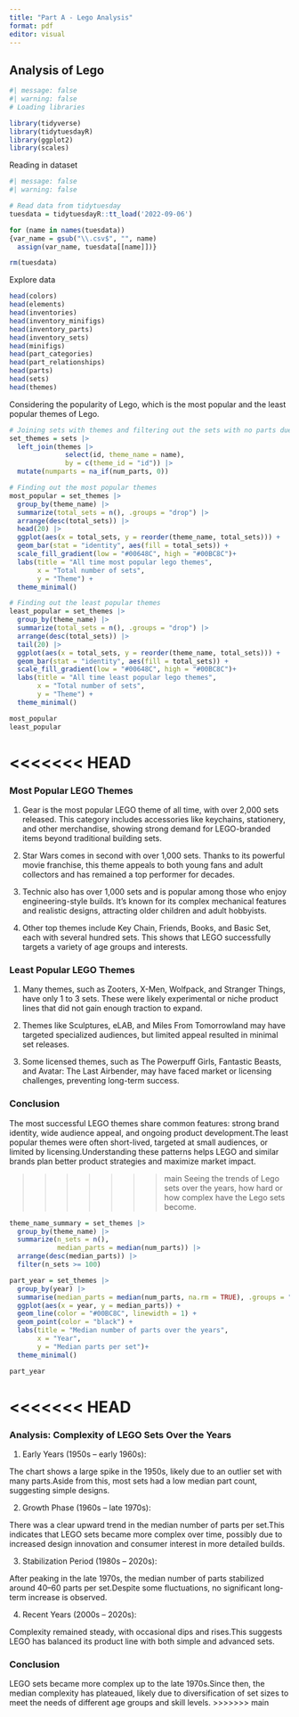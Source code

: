 ```yaml
---
title: "Part A - Lego Analysis"
format: pdf
editor: visual
---
```


## Analysis of Lego

```r
#| message: false
#| warning: false
# Loading libraries

library(tidyverse)
library(tidytuesdayR)
library(ggplot2)
library(scales)
```

Reading in dataset

```r
#| message: false
#| warning: false

# Read data from tidytuesday
tuesdata = tidytuesdayR::tt_load('2022-09-06')

for (name in names(tuesdata)) 
{var_name = gsub("\\.csv$", "", name) 
  assign(var_name, tuesdata[[name]])}

rm(tuesdata)
```

Explore data

```r
head(colors)
head(elements)
head(inventories)
head(inventory_minifigs)
head(inventory_parts)
head(inventory_sets)
head(minifigs)
head(part_categories)
head(part_relationships)
head(parts)
head(sets)
head(themes)
```

Considering the popularity of Lego, which is the most popular and the least popular themes of Lego.

```r
# Joining sets with themes and filtering out the sets with no parts due to error in data collection
set_themes = sets |>
  left_join(themes |>
              select(id, theme_name = name), 
              by = c(theme_id = "id")) |>
  mutate(numparts = na_if(num_parts, 0))

# Finding out the most popular themes
most_popular = set_themes |>
  group_by(theme_name) |>
  summarize(total_sets = n(), .groups = "drop") |>
  arrange(desc(total_sets)) |>
  head(20) |>
  ggplot(aes(x = total_sets, y = reorder(theme_name, total_sets))) +
  geom_bar(stat = "identity", aes(fill = total_sets)) +
  scale_fill_gradient(low = "#00648C", high = "#00BC8C")+
  labs(title = "All time most popular lego themes",
       x = "Total number of sets",
       y = "Theme") +
  theme_minimal()

# Finding out the least popular themes
least_popular = set_themes |>
  group_by(theme_name) |>
  summarize(total_sets = n(), .groups = "drop") |>
  arrange(desc(total_sets)) |>
  tail(20) |>
  ggplot(aes(x = total_sets, y = reorder(theme_name, total_sets))) +
  geom_bar(stat = "identity", aes(fill = total_sets)) +
  scale_fill_gradient(low = "#00648C", high = "#00BC8C")+
  labs(title = "All time least popular lego themes",
       x = "Total number of sets",
       y = "Theme") +
  theme_minimal()

most_popular
least_popular
```

<<<<<<< HEAD
=======
### Most Popular LEGO Themes

1.  Gear is the most popular LEGO theme of all time, with over 2,000 sets released. This category includes accessories like keychains, stationery, and other merchandise, showing strong demand for LEGO-branded items beyond traditional building sets.

2.  Star Wars comes in second with over 1,000 sets. Thanks to its powerful movie franchise, this theme appeals to both young fans and adult collectors and has remained a top performer for decades.

3.  Technic also has over 1,000 sets and is popular among those who enjoy engineering-style builds. It’s known for its complex mechanical features and realistic designs, attracting older children and adult hobbyists.

4.  Other top themes include Key Chain, Friends, Books, and Basic Set, each with several hundred sets. This shows that LEGO successfully targets a variety of age groups and interests.

### Least Popular LEGO Themes

1.  Many themes, such as Zooters, X-Men, Wolfpack, and Stranger Things, have only 1 to 3 sets. These were likely experimental or niche product lines that did not gain enough traction to expand.

2.  Themes like Sculptures, eLAB, and Miles From Tomorrowland may have targeted specialized audiences, but limited appeal resulted in minimal set releases.

3.  Some licensed themes, such as The Powerpuff Girls, Fantastic Beasts, and Avatar: The Last Airbender, may have faced market or licensing challenges, preventing long-term success.

### Conclusion

The most successful LEGO themes share common features: strong brand identity, wide audience appeal, and ongoing product development.The least popular themes were often short-lived, targeted at small audiences, or limited by licensing.Understanding these patterns helps LEGO and similar brands plan better product strategies and maximize market impact.

>>>>>>> main
Seeing the trends of Lego sets over the years, how hard or how complex have the Lego sets become.

```r
theme_name_summary = set_themes |> 
  group_by(theme_name) |>
  summarize(n_sets = n(), 
            median_parts = median(num_parts)) |>
  arrange(desc(median_parts)) |> 
  filter(n_sets >= 100)

part_year = set_themes |>
  group_by(year) |>
  summarise(median_parts = median(num_parts, na.rm = TRUE), .groups = "drop") |>
  ggplot(aes(x = year, y = median_parts)) +
  geom_line(color = "#00BC8C", linewidth = 1) +
  geom_point(color = "black") +
  labs(title = "Median number of parts over the years",
       x = "Year",
       y = "Median parts per set")+
  theme_minimal()

part_year
```
<<<<<<< HEAD
=======

### Analysis: Complexity of LEGO Sets Over the Years

1.  Early Years (1950s – early 1960s):

The chart shows a large spike in the 1950s, likely due to an outlier set with many parts.Aside from this, most sets had a low median part count, suggesting simple designs.

2.  Growth Phase (1960s – late 1970s):

There was a clear upward trend in the median number of parts per set.This indicates that LEGO sets became more complex over time, possibly due to increased design innovation and consumer interest in more detailed builds.

3.  Stabilization Period (1980s – 2020s):

After peaking in the late 1970s, the median number of parts stabilized around 40–60 parts per set.Despite some fluctuations, no significant long-term increase is observed.

4.  Recent Years (2000s – 2020s):

Complexity remained steady, with occasional dips and rises.This suggests LEGO has balanced its product line with both simple and advanced sets.

### Conclusion

LEGO sets became more complex up to the late 1970s.Since then, the median complexity has plateaued, likely due to diversification of set sizes to meet the needs of different age groups and skill levels.
>>>>>>> main
